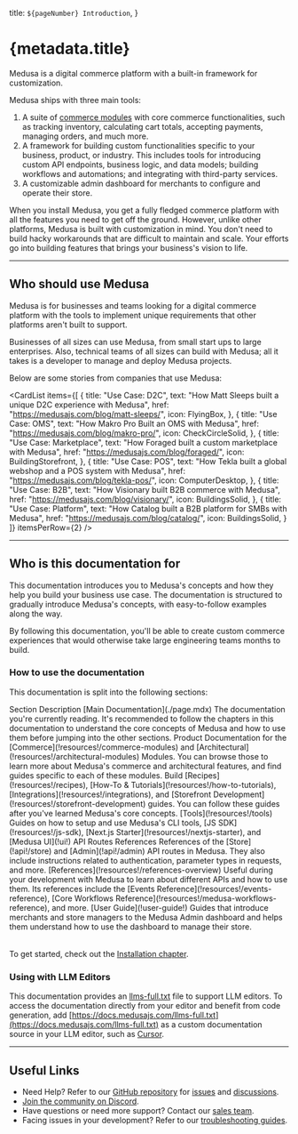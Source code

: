 
  title: `${pageNumber} Introduction`,
}

# {metadata.title}

Medusa is a digital commerce platform with a built-in framework for customization.

Medusa ships with three main tools:

1. A suite of [commerce modules](!resources!/commerce-modules) with core commerce functionalities, such as tracking inventory, calculating cart totals, accepting payments, managing orders, and much more.
2. A framework for building custom functionalities specific to your business, product, or industry. This includes tools for introducing custom API endpoints, business logic, and data models; building workflows and automations; and integrating with third-party services.
3. A customizable admin dashboard for merchants to configure and operate their store.

When you install Medusa, you get a fully fledged commerce platform with all the features you need to get off the ground. However, unlike other platforms, Medusa is built with customization in mind. You don't need to build hacky workarounds that are difficult to maintain and scale. Your efforts go into building features that brings your business's vision to life.

---

## Who should use Medusa

Medusa is for businesses and teams looking for a digital commerce platform with the tools to implement unique requirements that other platforms aren't built to support.

Businesses of all sizes can use Medusa, from small start ups to large enterprises. Also, technical teams of all sizes can build with Medusa; all it takes is a developer to manage and deploy Medusa projects.

Below are some stories from companies that use Medusa:

<CardList items={[
  {
    title: "Use Case: D2C",
    text: "How Matt Sleeps built a unique D2C experience with Medusa",
    href: "https://medusajs.com/blog/matt-sleeps/",
    icon: FlyingBox,
  },
  {
    title: "Use Case: OMS",
    text: "How Makro Pro Built an OMS with Medusa",
    href: "https://medusajs.com/blog/makro-pro/",
    icon: CheckCircleSolid,
  },
  {
    title: "Use Case: Marketplace",
    text: "How Foraged built a custom marketplace with Medusa",
    href: "https://medusajs.com/blog/foraged/",
    icon: BuildingStorefront,
  },
  {
    title: "Use Case: POS",
    text: "How Tekla built a global webshop and a POS system with Medusa",
    href: "https://medusajs.com/blog/tekla-pos/",
    icon: ComputerDesktop,
  },
  {
    title: "Use Case: B2B",
    text: "How Visionary built B2B commerce with Medusa",
    href: "https://medusajs.com/blog/visionary/",
    icon: BuildingsSolid,
  },
  {
    title: "Use Case: Platform",
    text: "How Catalog built a B2B platform for SMBs with Medusa",
    href: "https://medusajs.com/blog/catalog/",
    icon: BuildingsSolid,
  }
]} itemsPerRow={2} />

---

## Who is this documentation for

This documentation introduces you to Medusa's concepts and how they help you build your business use case. The documentation is structured to gradually introduce Medusa's concepts, with easy-to-follow examples along the way.

By following this documentation, you'll be able to create custom commerce experiences that would otherwise take large engineering teams months to build.

### How to use the documentation

This documentation is split into the following sections:

<Table>
  <Table.Header>
    <Table.Row>
      <Table.HeaderCell>Section</Table.HeaderCell>
      <Table.HeaderCell className="w-2/3">Description</Table.HeaderCell>
    </Table.Row>
  </Table.Header>
  <Table.Body>
    <Table.Row>
      <Table.Cell>
        [Main Documentation](./page.mdx)
      </Table.Cell>
      <Table.Cell>
        The documentation you're currently reading. It's recommended to follow the chapters in this documentation to understand the core concepts of Medusa and how to use them before jumping into the other sections.
      </Table.Cell>
    </Table.Row>
    <Table.Row>
      <Table.Cell>
        Product
      </Table.Cell>
      <Table.Cell>
        Documentation for the [Commerce](!resources!/commerce-modules) and [Architectural](!resources!/architectural-modules) Modules. You can browse those to learn more about Medusa's commerce and architectural features, and find guides specific to each of these modules.
      </Table.Cell>
    </Table.Row>
    <Table.Row>
      <Table.Cell>
        Build
      </Table.Cell>
      <Table.Cell>
        [Recipes](!resources!/recipes), [How-To & Tutorials](!resources!/how-to-tutorials), [Integrations](!resources!/integrations), and [Storefront Development](!resources!/storefront-development) guides. You can follow these guides after you've learned Medusa's core concepts.
      </Table.Cell>
    </Table.Row>
    <Table.Row>
      <Table.Cell>
        [Tools](!resources!/tools)
      </Table.Cell>
      <Table.Cell>
        Guides on how to setup and use Medusa's CLI tools, [JS SDK](!resources!/js-sdk), [Next.js Starter](!resources!/nextjs-starter), and [Medusa UI](!ui!)
      </Table.Cell>
    </Table.Row>
    <Table.Row>
      <Table.Cell>
        API Routes References
      </Table.Cell>
      <Table.Cell>
        References of the [Store](!api!/store) and [Admin](!api!/admin) API routes in Medusa. They also include instructions related to authentication, parameter types in requests, and more.
      </Table.Cell>
    </Table.Row>
    <Table.Row>
      <Table.Cell>
        [References](!resources!/references-overview)
      </Table.Cell>
      <Table.Cell>
        Useful during your development with Medusa to learn about different APIs and how to use them. Its references include the [Events Reference](!resources!/events-reference), [Core Workflows Reference](!resources!/medusa-workflows-reference), and more.
      </Table.Cell>
    </Table.Row>
    <Table.Row>
      <Table.Cell>
        [User Guide](!user-guide!)
      </Table.Cell>
      <Table.Cell>
        Guides that introduce merchants and store managers to the Medusa Admin dashboard and helps them understand how to use the dashboard to manage their store.
      </Table.Cell>
    </Table.Row>
  </Table.Body>
</Table>

To get started, check out the [Installation chapter](./installation/page.mdx).

### Using with LLM Editors

This documentation provides an [llms-full.txt](https://docs.medusajs.com/llms-full.txt) file to support LLM editors. To access the documentation directly from your editor and benefit from code generation, add [https://docs.medusajs.com/llms-full.txt](https://docs.medusajs.com/llms-full.txt) as a custom documentation source in your LLM editor, such as [Cursor](https://docs.cursor.com/context/@-symbols/@-docs).

---

## Useful Links

- Need Help? Refer to our [GitHub repository](https://github.com/medusajs/medusa) for [issues](https://github.com/medusajs/medusa/issues) and [discussions](https://github.com/medusajs/medusa/discussions).
- [Join the community on Discord](https://discord.gg/medusajs).
- Have questions or need more support? Contact our [sales team](https://medusajs.com/contact/).
- Facing issues in your development? Refer to our [troubleshooting guides](!resources!/troubleshooting).
